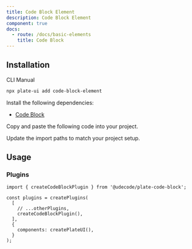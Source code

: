 ```yaml
---
title: Code Block Element
description: Code Block Element
component: true
docs:
  - route: /docs/basic-elements
    title: Code Block
---
```


<ComponentPreview name="playground-demo" id="basicnodes" />

## Installation

<Tabs defaultValue="cli">

<TabsList>
<TabsTrigger value="cli">CLI</TabsTrigger>
<TabsTrigger value="manual">Manual</TabsTrigger>
</TabsList>
<TabsContent value="cli">

```bash
npx plate-ui add code-block-element
```

</TabsContent>

<TabsContent value="manual">

<Steps>

<Step>

Install the following dependencies:

- [Code Block](/docs/basic-elements)

</Step>

<Step>

Copy and paste the following code into your project.

</Step>

<ComponentSource name="code-block-element/code-block-element" />
<ComponentSource name="code-block-element/code-block-combobox" />

<Step>

Update the import paths to match your project setup.

</Step>

</Steps>

</TabsContent>

</Tabs>

## Usage

### Plugins

```tsx
import { createCodeBlockPlugin } from '@udecode/plate-code-block';

const plugins = createPlugins(
  [
    // ...otherPlugins,
    createCodeBlockPlugin(),
  ],
  {
    components: createPlateUI(),
  }
);
```
